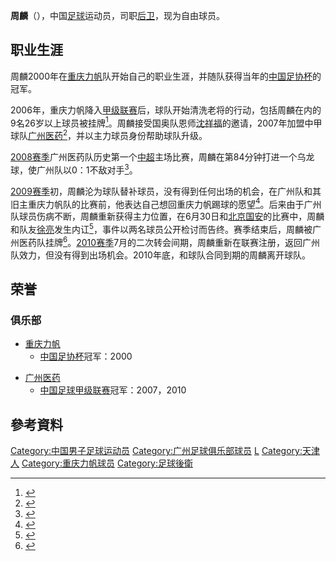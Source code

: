 {{Otheruses|other=名为周麟的其他人物|周麟}}
{{Football player infobox
| playername = 周麟
| fullname = 周麟
| englishfullname = Zhou Lin
| countryofbirth = {{CHN}}
| cityofbirth = [[天津|天津]]
| dateofbirth = {{birth date and age|1981|2|4}}
| height = {{height|m=1.85}}
| position = 后卫
| currentclub =
| clubnumber = 
| youthyears = 1998-99
| youthclubs = [[前卫寰岛|前卫寰岛]]
| years = 2000-06<br>2007-2010
| clubs = [[重庆力帆|重庆力帆]]<br>[[广州恒大|广州恒大]]
| caps(goals) = 119 (0)<br> 64 (0)
| nationalyears =
| nationalteam =
| nationalcaps(goals) =
|}}

'''周麟'''（{{bd|1981年|2月4日|catIdx=Z}}），中国[[足球|足球]]运动员，司职[[后卫_(足球)|后卫]]，现为自由球员。

==职业生涯==
周麟2000年在[[重庆力帆|重庆力帆]]队开始自己的职业生涯，并随队获得当年的[[中国足协杯|中国足协杯]]的冠军。

2006年，重庆力帆降入[[中甲|甲级联赛]]后，球队开始清洗老将的行动，包括周麟在内的9名26岁以上球员被挂牌<ref>{{cite web| title ="力帆16名队员被挂牌 张永海周麟贾文鹏面临清洗"| url =http://news.sohu.com/20070407/n249262766.shtml| accessdate =2009-09-10| archive-date =2016-03-03| archive-url =https://web.archive.org/web/20160303232031/http://news.sohu.com/20070407/n249262766.shtml| dead-url =no}}</ref>。周麟接受国奥队恩师[[沈祥福|沈祥福]]的邀请，2007年加盟中甲球队[[广州医药|广州医药]]<ref>{{cite web| title ="祥福幕后招旧部 广州医药内外援引进按部就班"| url =http://news.sportscn.com/c/1251/1251914.htm}}{{dead link|date=2017年12月 |bot=InternetArchiveBot |fix-attempted=yes }}</ref>，并以主力球员身份帮助球队升级。

[[2008年中国足球超级联赛|2008赛季]]广州医药队历史第一个[[中超|中超]]主场比赛，周麟在第84分钟打进一个乌龙球，使广州队以0：1不敌对手<ref>{{cite web | title ="十年一战败于乌龙周麟无奈 祥福输球有准备" | url =http://sports.sohu.com/20080413/n256257681.shtml | accessdate =2009-09-10 | archive-date =2019-09-22 | archive-url =https://web.archive.org/web/20190922072228/http://sports.sohu.com/20080413/n256257681.shtml | dead-url =no }}</ref>。

[[2009年中国足球超级联赛|2009赛季]]初，周麟沦为球队替补球员，没有得到任何出场的机会，在广州队和其旧主重庆力帆队的比赛前，他表达自己想回重庆力帆踢球的愿望<ref>{{cite web | title ="周麟：做梦都想回重庆队去踢球 哪怕踢个替补也行" | url =http://sports.sina.com.cn/j/2009-04-18/07394331214.shtml | accessdate =2009-09-10 | archive-date =2020-09-01 | archive-url =https://web.archive.org/web/20200901221926/http://sports.sina.com.cn/j/2009-04-18/07394331214.shtml | dead-url =no }}</ref>。后来由于广州队球员伤病不断，周麟重新获得主力位置，在6月30日和[[北京国安|北京国安]]的比赛中，周麟和队友[[徐亮|徐亮]]发生内讧<ref>{{cite web| title ="广药赛中内讧徐亮大骂周麟 险些动手被队友劝开"| url =http://www.nxnet.net/tiyu/txzq/zqgn/200906/t20090630_570933.htm| deadurl =yes| archiveurl =https://web.archive.org/web/20110723124428/http://www.nxnet.net/tiyu/txzq/zqgn/200906/t20090630_570933.htm| archivedate =2011-07-23| accessdate =2009-09-10}}</ref>，事件以两名球员公开检讨而告终。赛季结束后，周麟被广州医药队挂牌<ref>{{cite web| title ="广药正式更新换代 彭伟国上任“本土化”成方向"| url =http://sports.sohu.com/20091202/n268613934.shtml| accessdate =2009-12-02| archive-date =2009-12-06| archive-url =https://web.archive.org/web/20091206135418/http://sports.sohu.com/20091202/n268613934.shtml| dead-url =no}}</ref>。[[2010年中国足球甲级联赛|2010赛季]]7月的二次转会间期，周麟重新在联赛注册，返回广州队效力，但没有得到出场机会。2010年底，和球队合同到期的周麟离开球队。

==荣誉==

===俱乐部===
*[[重庆力帆|重庆力帆]]
**[[中国足协杯|中国足协杯]]冠军：2000

*[[广州医药|广州医药]]
**[[中国足球甲级联赛|中国足球甲级联赛]]冠军：2007，2010

==參考資料==
{{reflist}}

{{2007年广州医药名单}}
{{2008年广州医药名单}}
{{2009年广州医药名单}}
{{2010年广州恒大名单}}

{{DEFAULTSORT:Zhou,Lin}}
[[Category:中国男子足球运动员|Category:中国男子足球运动员]]
[[Category:广州足球俱乐部球员|Category:广州足球俱乐部球员]]
[[Category:周姓|L]]
[[Category:天津人|Category:天津人]]
[[Category:重庆力帆球员|Category:重庆力帆球员]]
[[Category:足球後衛|Category:足球後衛]]